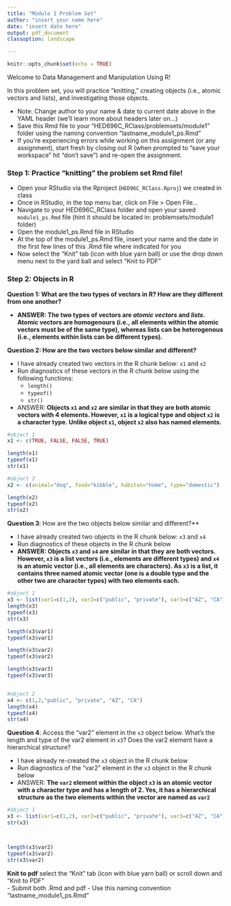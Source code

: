 ```yaml
---
title: "Module 1 Problem Set"
author: "insert your name here"
date: "insert date here"
output: pdf_document
classoption: landscape

---
```


```r
knitr::opts_chunk$set(echo = TRUE)
```

Welcome to Data Management and Manipulation Using R!

In this problem set, you will practice "knitting," creating objects (i.e., atomic vectors and lists), and investigating those objects.

- Note: Change author to your name & date to current date above in the YAML header (we'll learn more about headers later on...)
- Save this Rmd file to your "HED696C_RClass/problemsets/module1" folder using the naming convention "lastname_module1_ps.Rmd"
- If you're experiencing errors while working on this assignment (or any assignment), start fresh by closing out R (when prompted to "save your workspace" hit "don't save") and re-open the assignment. 

\vspace{30pt}

### Step 1: Practice "knitting" the problem set Rmd file!

- Open your RStudio via the Rproject (`HED96C_RClass.Rproj`) we created in class
- Once in RStudio, in the top menu bar, click on File > Open File...
- Navigate to your HED696C_RClass folder and open your saved `module1_ps.Rmd` file (hint it should be located in: problemsets/module1 folder)
- Open the module1_ps.Rmd file in RStudio
- At the top of the module1_ps.Rmd file, insert your name and the date in the first few lines of this .Rmd file where indicated for you
- Now select the "Knit" tab (icon with blue yarn ball) or use the drop down menu next to the yard ball and select "Knit to PDF"


\vspace{30pt}

### Step 2: Objects in R

**Question 1: What are the two types of vectors in R? How are they different from one another?** 

- __ANSWER: The two types of vectors are _atomic vectors_ and _lists_. Atomic vectors are homogenours (i.e., all elements within the atomic vectors must be of the same type), whereas lists can be heterogenous (i.e., elements within lists can be different types).__


\vspace{30pt}


**Question 2: How are the two vectors below similar and different?**  

- I have already created two vectors in the R chunk below: `x1` and `x2`
- Run diagnostics of these vectors in the R chunk below using the following functions:
  - `length()`
  - `typeof()`
  - `str()`
- ANSWER: __Objects `x1` and `x2` are similar in that they are both atomic vectors with 4 elements. However, `x1` is a logical type and object `x2` is a character type. Unlike object `x1`, object `x2` also has named elements.__

```r
#object 1
x1 <- c(TRUE, FALSE, FALSE, TRUE)

length(x1)
typeof(x1)
str(x1)

#object 2
x2 <- c(animal="dog", food="kibble", habitat="home", type="domestic")

length(x2)
typeof(x2)
str(x2)
```

\vspace{30pt}


**Question 3**: How are the two objects below similar and different?**  

- I have already created two objects in the R chunk below: `x3` and `x4`
- Run diagnostics of these objects in the R chunk below
- __ANSWER: Objects `x3` and `x4` are similar in that they are both vectors. However, `x3` is a list vectors (i.e., elements are different types) and `x4` is an atomic vector (i.e., all elements are characters). As `x3` is a list, it contains three named atomic vector (one is a double type and the other two are character types) with two elements each.__


```r
#object 1
x3 <- list(var1=c(1,2), var2=c("public", "private"), var3=c("AZ", "CA"))
length(x3)
typeof(x3)
str(x3)

length(x3$var1)
typeof(x3$var1)

length(x3$var2)
typeof(x3$var2)

length(x3$var3)
typeof(x3$var3)


#object 2
x4 <- c(1,2,"public", "private", "AZ", "CA")
length(x4)
typeof(x4)
str(x4)

```


\vspace{30pt}



**Question 4**: Access the "var2" element in the `x3` object below. What's the length and type of the var2 element in `x3`? Does the var2 element have a hierarchical structure? 

- I have already re-created the `x3` object in the R chunk below
- Run diagnostics of the "var2" element in the `x3` object in the R chunk below
- ANSWER: __The `var2` element within the object `x3` is an atomic vector with a character type and has a length of 2. Yes, it has a hierarchical structure as the two elements within the vector are named as `var2`__

```r
#object 1
x3 <- list(var1=c(1,2), var2=c("public", "private"), var3=c("AZ", "CA"))
str(x3)



length(x3$var2)
typeof(x3$var2)
str(x3$var2)
```

\vspace{30pt}

**Knit to pdf** select the "Knit" tab (icon with blue yarn ball) or scroll down and "Knit to PDF"  
- Submit both .Rmd and pdf
- Use this naming convention "lastname_module1_ps.Rmd"